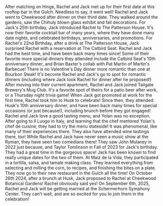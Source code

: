 
<Place name="L.A. Jackson" date="Gulch">
  After matching on Hinge, Rachel and Jack met up for their first date at this
  rooftop bar in the Gulch. Needless to say, it went well!
</Place>

<Place name="Cheekwood Botanical Gardens" date="Belle Meade">
  Rachel and Jack went to Cheekwood after dinner on their third date. They
  walked around the gardens, saw the Chihuly blown glass exhibit and fall
  decorations.
</Place>

<Place name="The Patterson House" date="Midtown">
  For Jack's 25th birthday, Jack introduced Rachel to The Patterson House. It's
  now their favorite cocktail bar of many years, where they have done many date
  nights, and celebrated birthdays, anniversaries, and promotions.
</Place>

<Place name="The Catbird Seat" date="Midtown">
  For Rachel's 22nd Birthday, after a drink at The Patterson House, Jack
  surprised Rachel with a reservation at The Catbird Seat. Rachel and Jack had
  the best time, and have been back many times since! Some of their favorite
  more special dinners they attended include the Catbird Seat's 10th anniversary
  dinner, and Brian Baxter's collab with Pat Martin of Martin's Barbecue!
</Place>

<Place name="Bourbon Steak" date="Downtown">
  There is no Valentine's Day dinner more romantic than one at Bourbon Steak!
  It's become Rachel and Jack's go to spot for romantic dinners (including where
  Jack took Rachel for dinner after he proposed!)
</Place>

<Place name="Tailgate Brewery" date="Midtown">
  After moving into their current apartment, Rachel and Jack joined Tailgate
  Brewery's Mug Club. It's a favorite spot of theirs for a patio beer after
  work, or a Thursday night trivia game!
</Place>

<Place name="Husk" date="Downtown">
  When Jack got promoted at work for the first time, Rachel took him to Husk to
  celebrate! Since then, they attended Husk's 10th anniversary dinner, and have
  been back many times for special occasions (or just because!), including
  brunch before they got engaged!
</Place>

<Place name="Yolan" date="Downtown">
  Rachel and Jack love a good tasting menu, and Yolan was no exception. After
  going to Il Luogo in Italy, and learning that the chef mentored Yolan's chef
  de cuisine, they had to try the menu stateside! It was phenomenal, like many
  of their experiences there. They also have attended wine tastings there, too!
</Place>

<Place name="Ryman Auditorium" date="Downtown">
  While Rachel and Jack have never seen a music show at the Ryman, they have
  seen two comedians there! They saw John Mulaney in 2022 just because, and
  Taylor Tomlinson in Fall of 2023 for Jack's birthday. They had a great time in
  the gorgeous space!
</Place>

<Place name="Maiz de la Vida" date="Gulch">
  Jack has been known to find really unique dates for the two of them. At Maiz
  de la Vida, they participated in a tortilla, salsa, and tamale making class.
  They learned everything from selecting and milling the corn, to recipes, and
  finishing the bites on a plate. They now go to their new restaurant in the
  Gulch all the time!
</Place>

<Place name="Cheekwood (again!)" date="October 26, 2024">
  On October 26th 2024, after a brunch at Husk, Jack proposed to Rachel at
  Cheekwood Botanical Gardens! Rachel obviously said yes!
</Place>

<Place name="Schermerhorn Symphony Center" date="September 6, 2025">
  On September 6th, 2025, Rachel and Jack will be getting married at the
  Schermerhorn Symphony Center. They can't wait, and are so excited for you to
  join them in the celebration!
</Place>
